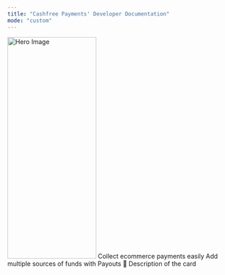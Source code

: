 ```yaml
---
title: "Cashfree Payments' Developer Documentation"
mode: "custom"
---
```


<Frame style={{ margin: '10px auto 10px auto', maxWidth: '1400px' }}>
 <img src="/path/to/your/hero-image.jpg" alt="Hero Image" height='500px' width='200px'/>
</Frame>

<CardGroup cols={3}>
 <Card title="Payment Gateway" icon="credit-card" iconType="duotone" href="payment-gateway/introduction">
  Collect ecommerce payments easily
 </Card>
 <Card title="Payout" icon="code" iconType="duotone" href="api-reference/introduction">
  Add multiple sources of funds with Payouts
 </Card>
 <Card title="Third Tab" icon="link" iconType="duotone" href="#third-tab">
  💪 Description of the card
 </Card>
</CardGroup>